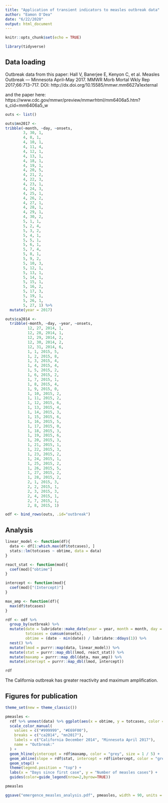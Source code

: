 ```yaml
---
title: "Application of transient indicators to measles outbreak data"
author: "Eamon O'Dea"
date: "6/22/2020"
output: html_document
---
```


```r
knitr::opts_chunk$set(echo = TRUE)

library(tidyverse)

```

## Data loading

Outbreak data from this paper: 
Hall V, Banerjee E, Kenyon C, et al. Measles Outbreak — Minnesota April–May 2017. MMWR Morb Mortal Wkly Rep 2017;66:713–717. DOI: http://dx.doi.org/10.15585/mmwr.mm6627a1external

and the paper here:
https://www.cdc.gov/mmwr/preview/mmwrhtml/mm6406a5.htm?s_cid=mm6406a5_w


```r

outs <- list()

outs$mn2017 <- 
tribble(~month, ~day, ~onsets,
        3, 30, 1,
        4, 8, 1,
        4, 10, 1,
        4, 11, 4,
        4, 12, 1,
        4, 13, 1,
        4, 18, 1,
        4, 19, 1,
        4, 20, 5,
        4, 21, 2,
        4, 22, 3,
        4, 23, 1,
        4, 24, 3,
        4, 25, 1,
        4, 26, 2,
        4, 27, 1, 
        4, 28, 1,
        4, 29, 1,
        4, 30, 2,
        5, 1, 1,
        5, 2, 4,
        5, 3, 2,
        5, 4, 1,
        5, 5, 1, 
        5, 6, 1,
        5, 7, 4,
        5, 8, 1,
        5, 9, 2,
        5, 10, 3,
        5, 12, 1, 
        5, 13, 1,
        5, 14, 1,
        5, 15, 1,
        5, 16, 2,
        5, 17, 3, 
        5, 19, 1,
        5, 26, 1, 
        5, 27, 1) %>%
  mutate(year = 2017)

outs$ca2014 <- 
  tribble(~month, ~day, ~year, ~onsets,
          12, 27, 2014, 1,
          12, 28, 2014, 1,
          12, 29, 2014, 2,
          12, 30, 2014, 2,
          12, 31, 2014, 6,
          1, 1, 2015, 5,
          1, 2, 2015, 8,
          1, 3, 2015, 4,
          1, 4, 2015, 4,
          1, 5, 2015, 2,
          1, 6, 2015, 2,
          1, 7, 2015, 1,
          1, 8, 2015, 4,
          1, 9, 2015, 0,
          1, 10, 2015, 2,
          1, 11, 2015, 2,
          1, 12, 2015, 6,
          1, 13, 2015, 4,
          1, 14, 2015, 3,
          1, 15, 2015, 6,
          1, 16, 2015, 5,
          1, 17, 2015, 0,
          1, 18, 2015, 3,
          1, 19, 2015, 6,
          1, 20, 2015, 3,
          1, 21, 2015, 1,
          1, 22, 2015, 3,
          1, 23, 2015, 2, 
          1, 24, 2015, 1,
          1, 25, 2015, 2,
          1, 26, 2015, 5,
          1, 27, 2015, 2,
          1, 28, 2015, 2,
          2, 1, 2015, 3,
          2, 2, 2015, 1,
          2, 3, 2015, 3,
          2, 4, 2015, 1,
          2, 7, 2015, 1,
          2, 8, 2015, 1) 

odf <- bind_rows(outs, .id="outbreak")

```

## Analysis

```r

linear_model <- function(df){
  data <- df[1:which.max(df$totcases), ]
  stats::lm(totcases ~ obtime, data = data)
}

react_stat <- function(mod){
  coef(mod)["obtime"]
}

intercept <- function(mod){
  coef(mod)["(Intercept)"]
}

max_amp <- function(df){
  max(df$totcases)
}

rdf <- odf %>% 
  group_by(outbreak) %>% 
  mutate(date = lubridate::make_date(year = year, month = month, day = day),
         totcases = cumsum(onsets),
         obtime = (date - min(date)) / lubridate::ddays(1)) %>%
  nest() %>%
  mutate(lmod = purrr::map(data, linear_model)) %>%
  mutate(stat = purrr::map_dbl(lmod, react_stat)) %>%
  mutate(maxamp = purrr::map_dbl(data, max_amp)) %>%
  mutate(intercept = purrr::map_dbl(lmod, intercept))

rdf

```

The California outbreak has greater reactivity and maximum amplification.

## Figures for publication

```r

theme_set(new = theme_classic())

pmeasles <-
  rdf %>% unnest(data) %>% ggplot(aes(x = obtime, y = totcases, color = outbreak)) +
  scale_color_manual(
    values = c("#999999", "#E69F00"),
    breaks = c("ca2014", "mn2017"),
    labels = c("California December 2014", "Minnesota April 2017"),
    name = "Outbreak:"
  ) +
  geom_hline(yintercept = rdf$maxamp, color = "grey", size = 1 / 5) +
  geom_abline(slope = rdf$stat, intercept = rdf$intercept, color = "grey", size = 1 / 5) + 
  geom_step() +
  theme(legend.position = "top") +
  labs(x = "Days since first case", y = "Number of measles cases") +
  guides(color=guide_legend(nrow=2,byrow=TRUE))

pmeasles

ggsave("emergence_measles_analysis.pdf", pmeasles, width = 90, units = "mm")



```

